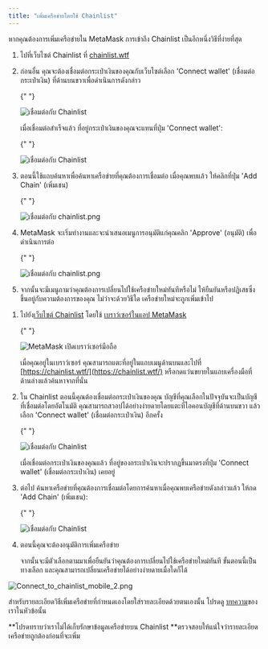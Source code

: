 ```yaml
---
title: "เพิ่มเครือข่ายโดยใช้ Chainlist"
---
```



หากคุณต้องการเพิ่มเครือข่ายใน MetaMask การเข้าถึง Chainlist เป็นอีกหนึ่งวิธีที่ง่ายที่สุด

<Tabs>

<TabItem value="ส่วนขยาย" label="ส่วนขยาย">

1. ไปที่เว็บไซต์ Chainlist ที่ [chainlist.wtf](https://chainlist.wtf/)

2. ก่อนอื่น คุณจะต้องเชื่อมต่อกระเป๋าเงินของคุณกับเว็บไซต์เลือก 'Connect wallet' (เชื่อมต่อกระเป๋าเงิน) ที่ด้านบนขวาเพื่อดำเนินการดังกล่าว

   {" "}

   <div class="center-container">
     <div class="img-large">
       <img
         src={
           require("../../../../../../img/networks-and-sidechains/managing-networks/add-a-network-using-chainlist/Connect_to_chainlist_1.png")
             .default
         }
         alt="เชื่อมต่อกับ Chainlist"
       />
     </div>
   </div>

   เมื่อเชื่อมต่อสำเร็จแล้ว ที่อยู่กระเป๋าเงินของคุณจะแทนที่ปุ่ม 'Connect wallet':

   {" "}

   <div class="center-container">
     <div class="img-medium">
       <img
         src={
           require("../../../../../../img/networks-and-sidechains/managing-networks/add-a-network-using-chainlist/Connect_to_chainlist_2.png")
             .default
         }
         alt="เชื่อมต่อกับ Chainlist"
       />
     </div>
   </div>

3. ตอนนี้ใช้แถบค้นหาเพื่อค้นหาเครือข่ายที่คุณต้องการเชื่อมต่อ เมื่อคุณพบแล้ว ให้คลิกที่ปุ่ม 'Add Chain' (เพิ่มเชน)

   {" "}

   <div class="center-container">
     <div class="img-small">
       <img
         src={
           require("../../../../../../img/networks-and-sidechains/managing-networks/add-a-network-using-chainlist/Connect_to_chainlist_3.png")
             .default
         }
         alt="เชื่อมต่อกับ chainlist.png"
       />
     </div>
   </div>

4. MetaMask จะเริ่มทำงานและจะนำเสนอเมนูการอนุมัติแก่คุณคลิก 'Approve' (อนุมัติ) เพื่อดำเนินการต่อ

   {" "}

   <div class="center-container">
     <div class="img-small">
       <img
         src={
           require("../../../../../../img/networks-and-sidechains/managing-networks/add-a-network-using-chainlist/Connect_to_chainlist_4.png")
             .default
         }
         alt="เชื่อมต่อกับ chainlist.png"
       />
     </div>
   </div>

5. จากนั้นจะมีเมนูถามว่าคุณต้องการเปลี่ยนไปใช้เครือข่ายใหม่ทันทีหรือไม่ ให้ยืนยันหรือปฏิเสธซึ่งขึ้นอยู่กับความต้องการของคุณ ไม่ว่าจะด้วยวิธีใด เครือข่ายใหม่จะถูกเพิ่มเข้าไป

</TabItem>

<TabItem value="บนมือถือ" label="บนมือถือ">

1. ไปยัง[เว็บไซต์ Chainlist](https://chainlist.wtf/) โดยใช้ [เบราว์เซอร์ในแอป MetaMask](/getting-started/how-to-use-the-metamask-mobile-browser)

   {" "}

   <div class="center-container">
     <div class="img-medium">
       <img
         src={
           require("../../../../../../img/i18n/legacy/MetaMask_open_mobile_browser.gif")
             .default
         }
         alt="MetaMask เปิดเบราว์เซอร์มือถือ"
       />
     </div>
   </div>

   เมื่อคุณอยู่ในเบราว์เซอร์ คุณสามารถแตะที่อยู่ในแถบเมนูด้านบนและไปที่ [https://chainlist.wtf/](https://chainlist.wtf/) หรือกดแว่นขยายในแถบเครื่องมือที่ด้านล่างแล้วค้นหาจากที่นั่น

2. ใน Chainlist ตอนนี้คุณต้องเชื่อมต่อกระเป๋าเงินของคุณ บัญชีที่คุณเลือกในปัจจุบันจะเป็นบัญชีที่เชื่อมต่อโดยอัตโนมัติ คุณสามารถสวอปได้อย่างง่ายดายโดยแตะที่ไอคอนบัญชีที่ด้านบนขวา แล้วเลือก 'Connect wallet' (เชื่อมต่อกระเป๋าเงิน) อีกครั้ง

   {" "}

   <div class="center-container">
     <div class="img-medium">
       <img
         src={
           require("../../../../../../img/i18n/legacy/Connect_to_chainlist_mobile_1.png")
             .default
         }
         alt="เชื่อมต่อกับ Chainlist"
       />
     </div>
   </div>

   เมื่อเชื่อมต่อกระเป๋าเงินของคุณแล้ว ที่อยู่ของกระเป๋าเงินจะปรากฏขึ้นมาตรงที่ปุ่ม 'Connect wallet' (เชื่อมต่อกระเป๋าเงิน) เคยอยู่

3. ต่อไป ค้นหาเครือข่ายที่คุณต้องการเชื่อมต่อโดยการค้นหาเมื่อคุณพบเครือข่ายดังกล่าวแล้ว ให้กด 'Add Chain' (เพิ่มเชน):

   {" "}

   <div class="center-container">
     <div class="img-small">
       <img
         src={
           require("../../../../../../img/networks-and-sidechains/managing-networks/add-a-network-using-chainlist/Connect_to_chainlist_3.png")
             .default
         }
         alt="เชื่อมต่อกับ Chainlist"
       />
     </div>
   </div>

4. ตอนนี้คุณจะต้องอนุมัติการเพิ่มเครือข่าย

   จากนั้นจะมีตัวเลือกตามมาเพื่อยืนยันว่าคุณต้องการเปลี่ยนไปใช้เครือข่ายใหม่ทันที ขั้นตอนนี้เป็นทางเลือก และคุณสามารถเปลี่ยนเครือข่ายได้อย่างง่ายดายเมื่อใดก็ได้

<div class="center-container">
  <div class="img-small">
    <img
      src={
        require("../../../../../../img/networks-and-sidechains/managing-networks/add-a-network-using-chainlist/Connect_to_chainlist_mobile_2.png")
          .default
      }
      alt="Connect_to_chainlist_mobile_2.png"
    />
  </div>
</div>

</TabItem>

</Tabs>

สำหรับรายละเอียดวิธีเพิ่มเครือข่ายที่กำหนดเองโดยใส่รายละเอียดด้วยตนเองนั้น โปรดดู [บทความ](/networks-and-sidechains/managing-networks/how-to-add-a-custom-network-rpc)ของเราในหัวข้อนั้น

**โปรดทราบว่าเราไม่ได้เก็บรักษาข้อมูลเครือข่ายบน Chainlist **ตรวจสอบให้แน่ใจว่ารายละเอียดเครือข่ายถูกต้องก่อนที่จะเพิ่ม
